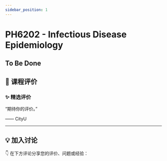 ```yaml
---
sidebar_position: 1
---
```



# PH6202 - Infectious Disease Epidemiology

## To Be Done

## **💬 课程评价**

### ✨ **精选评价**
<div className={commentStyles.commentBox}>
    <p className={commentStyles.commentText}>
        “期待你的评价。”
    </p>
    <p className={commentStyles.commentAuthor}>—— CityU</p>
</div>

---

## **💡 加入讨论**

👇 在下方评论分享您的评价、问题或经验：
<Utterances />
